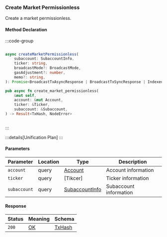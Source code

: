 ### Create Market Permissionless

Create a market permissionless.

#### Method Declaration

:::code-group

```python [Python]

```

```typescript [TypeScript]
async createMarketPermissionless(
    subaccount: SubaccountInfo,
    ticker: string,
    broadcastMode?: BroadcastMode,
    gasAdjustment?: number,
    memo?: string,
): Promise<BroadcastTxAsyncResponse | BroadcastTxSyncResponse | IndexedTx>
```

```rust [Rust]
pub async fn create_market_permissionless(
    &mut self,
    account: &mut Account,
    ticker: &Ticker,
    subaccount: &Subaccount,
) -> Result<TxHash, NodeError>
```

```url [API]
```

:::

:::details[Unification Plan]
:::

#### Parameters

| Parameter         | Location  | Type              | Description                   |
| ----------------- | --------- | ----------------- | ----------------------------- |
| `account`         | query     | [Account]         | Account information           |
| `ticker`          | query     | [Tikcer]          | Ticker information            | 
| `subaccount`      | query     | [SubaccountInfo]  | Subaccount information        |

#### Response

| Status | Meaning     | Schema     |
| ------ | ----------- | ---------  |
| `200`  | [OK]        | [TxHash]   |

[Account]: /types/account
[Ticker]: /types/ticker
[SubaccountInfo]: /types/subaccount_info
[OK]: /types/ok
[TxHash]: /types/tx_hash

